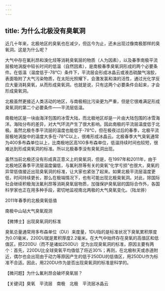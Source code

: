 ```yaml
---
---
---
```

title: 为什么北极没有臭氧洞
---




近几十年来，北极地区的臭氧也在减少，但迄今为止，还未出现过像南极那样的臭氧洞。这是为什么呢？

大气中存在氟利昂和溴化烃等消耗臭氧层的物质（人为因素），以及春季南极平流层极地涡旋中较长时间的低温（自然因素），是南极春季臭氧洞形成的两个必要条件。在低温（温度低于-78℃）条件下，平流层会形成冰晶云或液态硫酸气溶胶，表面吸附了大气污染物质，在太阳光照耀下，会激发氯和溴的活性，通过光化学反应大量消耗臭氧，从而形成臭氧洞。也就是说，只有这两个必要条件合起来，才会形成臭氧洞。

北极虽然更接近人类活动的地区，与南极相比污染更为严重，但是它很难满足形成臭氧洞的第二个必要条件——平流层低温。

南极地区是一块由海洋包围的冰雪大陆，而北极地区却是一片由大陆包围的冰雪海洋。海陆分布的差异，对大气环流产生了很大影响。因此南极的平流层温度低于北极。虽然北极冬季平流层的温度也能低于-78℃，但在极夜过后的春季，北极平流层极地涡旋中的温度大多在-78℃以上，很难形成冰晶云。北极春季大气臭氧通常为400多布森单位以上，比南极地区高100多布森单位，低温持续时间也较短，很难达到形成臭氧洞的标准。所以北极春季没有臭氧洞出现。

虽然当前北极还没有形成真正意义上的臭氧洞，但是，在1997年和2011年，由于北极地区春季平流层温度偏低，与氟利昂等有关的臭氧“化学亏损”也很大，臭氧的异常低值接近出现臭氧洞的标准，让大家也紧张了起来。如果北极平流层温度更低，时间持续更长，那么在极端情况下，也有可能出现北极臭氧洞。对此，除国际社会继续积极淘汰氟利昂等消耗臭氧层物质，加强保护臭氧层的国际合作外，各国科学家也正在用多种手段，密切地监视南北两极的大气臭氧变化。（陆龙骅）

2011年春季的北极臭氧低值



南极中山站大气臭氧观测





【微博士】出现臭氧洞的标准

臭氧总量通常用多布森单位（DU）来度量，1DU指的是标准状况下臭氧累积厚度为0.01毫米，220DU就是累积厚度2.2毫米。在大气中始终存在臭氧的高值区和低值区，把220DU（而不是诸如250DU）定为出现臭氧洞的标准，原因主要有两个：首先，220DU比全球臭氧平均值低了将近30%；再则，在北极秋天或赤道附近，偶尔也会出现由于动力等原因产生的低于250DU的低值区，用250DU作为标准不合适。因此，用220DU作为是否出现臭氧洞的标准是科学的。

【微问题】为什么氟利昂会破坏臭氧层？

【关键词】臭氧　平流层　南极　北极　平流层冰晶云